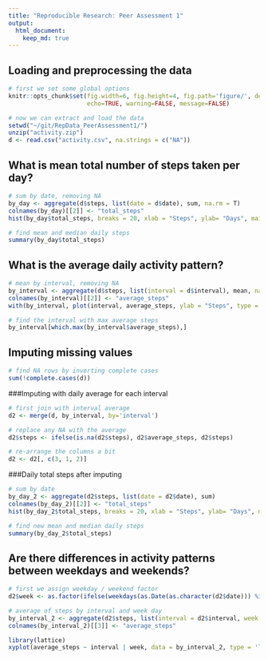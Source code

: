 ```yaml
---
title: "Reproducible Research: Peer Assessment 1"
output: 
  html_document:
    keep_md: true
---
```

## Loading and preprocessing the data

```r
# first we set some global options
knitr::opts_chunk$set(fig.width=6, fig.height=4, fig.path='figure/', dev='png',
                      echo=TRUE, warning=FALSE, message=FALSE)

# now we can extract and load the data
setwd("~/git/RepData_PeerAssessment1/")
unzip("activity.zip")
d <- read.csv("activity.csv", na.strings = c("NA"))
```

## What is mean total number of steps taken per day?

```r
# sum by date, removing NA
by_day <- aggregate(d$steps, list(date = d$date), sum, na.rm = T)
colnames(by_day)[[2]] <- "total_steps"
hist(by_day$total_steps, breaks = 20, xlab = "Steps", ylab= "Days", main = "Histogram of daily total steps")

# find mean and median daily steps
summary(by_day$total_steps)
```

## What is the average daily activity pattern?
```r

# mean by interval, removing NA
by_interval <- aggregate(d$steps, list(interval = d$interval), mean, na.rm = T)
colnames(by_interval)[[2]] <- "average_steps"
with(by_interval, plot(interval, average_steps, ylab = "Steps", type = 'l', main = "Average daily activity pattern"))

# find the interval with max average steps
by_interval[which.max(by_interval$average_steps),]
```

## Imputing missing values

```r
# find NA rows by inverting complete cases
sum(!complete.cases(d))
```

###Imputing with daily average for each interval

```r
# first join with interval average
d2 <- merge(d, by_interval, by='interval')

# replace any NA with the average
d2$steps <- ifelse(is.na(d2$steps), d2$average_steps, d2$steps)

# re-arrange the columns a bit
d2 <- d2[, c(3, 1, 2)]
```
###Daily total steps after imputing
```r
# sum by date
by_day_2 <- aggregate(d2$steps, list(date = d2$date), sum)
colnames(by_day_2)[[2]] <- "total_steps"
hist(by_day_2$total_steps, breaks = 20, xlab = "Steps", ylab= "Days", main = "After Imputing - histogram of daily total steps")

# find new mean and median daily steps
summary(by_day_2$total_steps)
```

## Are there differences in activity patterns between weekdays and weekends?
```r
# first we assign weekday / weekend factor
d2$week <- as.factor(ifelse(weekdays(as.Date(as.character(d2$date))) %in% c('Saturday', 'Sunday'), 'weekend', 'weekday'))

# average of steps by interval and week day
by_interval_2 <- aggregate(d2$steps, list(interval = d2$interval, week = d2$week), mean)
colnames(by_interval_2)[[3]] <- "average_steps"

library(lattice)
xyplot(average_steps ~ interval | week, data = by_interval_2, type = 'l', layout = c(1, 2), main = 'Weekday vs Weekend')
```
